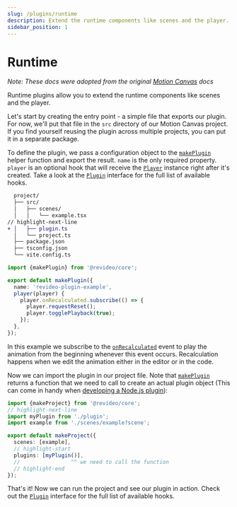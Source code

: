 ```yaml
---
slug: /plugins/runtime
description: Extend the runtime components like scenes and the player.
sidebar_position: 1
---
```


# Runtime

*Note: These docs were adopted from the original [Motion Canvas](https://motioncanvas.io/docs/) docs*

<div className="row margin-bottom--md">
  <div className="col col--6">

Runtime plugins allow you to extend the runtime components like scenes and the
player.

Let's start by creating the entry point - a simple file that exports our plugin.
For now, we'll put that file in the `src` directory of our Motion Canvas
project. If you find yourself reusing the plugin across multiple projects, you
can put it in a separate package.

To define the plugin, we pass a configuration object to the
[`makePlugin`][make-plugin] helper function and export the result. `name` is the
only required property. `player` is an optional hook that will receive the
[`Player`](/api/core/app/Player) instance right after it's created. Take a look
at the [`Plugin`](/api/core/plugin/Plugin) interface for the full list of
available hooks.

  </div>
  <div className="col col--6">

```diff title="Project structure"
  project/
  ├── src/
  │   ├── scenes/
  │   │   └── example.tsx
// highlight-next-line
+ │   ├── plugin.ts
  │   └── project.ts
  ├── package.json
  ├── tsconfig.json
  └── vite.config.ts
```

  </div>
</div>

```ts title="src/plugin.ts"
import {makePlugin} from '@revideo/core';

export default makePlugin({
  name: 'revideo-plugin-example',
  player(player) {
    player.onRecalculated.subscribe(() => {
      player.requestReset();
      player.togglePlayback(true);
    });
  },
});
```

In this example we subscribe to the
[`onRecalculated`](/api/core/app/Player#onRecalculated) event to play the
animation from the beginning whenever this event occurs. Recalculation happens
when we edit the animation either in the editor or in the code.

Now we can import the plugin in our project file. Note that
[`makePlugin`][make-plugin] returns a function that we need to call to create an
actual plugin object (This can come in handy when
[developing a Node.js plugin](/docs/plugins/node#passing-options-to-runtime)):

```ts title="src/project.ts"
import {makeProject} from '@revideo/core';
// highlight-next-line
import myPlugin from './plugin';
import example from './scenes/example?scene';

export default makeProject({
  scenes: [example],
  // highlight-start
  plugins: [myPlugin()],
  //                ^^ we need to call the function
  // highlight-end
});
```

That's it! Now we can run the project and see our plugin in action. Check out
the [`Plugin`][plugin] interface for the full list of available hooks.

[plugin]: /api/core/plugin/Plugin
[make-plugin]: /api/core/plugin#makePlugin
